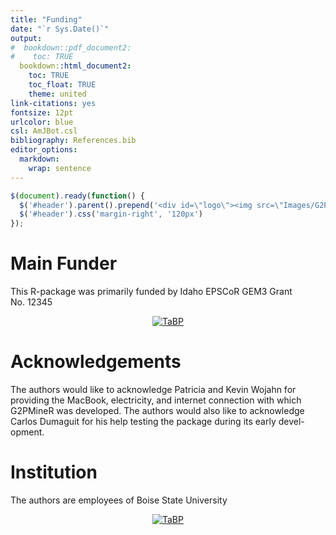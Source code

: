 ```yaml
---
title: "Funding"
date: "`r Sys.Date()`"
output:
#  bookdown::pdf_document2:
#    toc: TRUE
  bookdown::html_document2: 
    toc: TRUE
    toc_float: TRUE
    theme: united
link-citations: yes
fontsize: 12pt
urlcolor: blue
csl: AmJBot.csl
bibliography: References.bib
editor_options: 
  markdown: 
    wrap: sentence
---
```


```js
$(document).ready(function() {
  $('#header').parent().prepend('<div id=\"logo\"><img src=\"Images/G2PMineR_logo.jpg\" style=\"position:absolute; top:0; right:0; padding:10px; height:100px\"></div>');
  $('#header').css('margin-right', '120px')
});
```

# Main Funder

This R-package was primarily funded by Idaho EPSCoR GEM3 Grant No. 12345 

<center>
[![TaBP](./GEM3Logo.png "TaBP")]()
</center>

# Acknowledgements

The authors would like to acknowledge Patricia and Kevin Wojahn for providing the MacBook, electricity, and internet connection with which G2PMineR was developed. The authors would also like to acknowledge Carlos Dumaguit for his help testing the package during its early devel-opment.

# Institution

The authors are employees of Boise State University

<center>
[![TaBP](./Images/boisestate-primarylogo-2color-rgb.png "TaBP")]()
</center>

